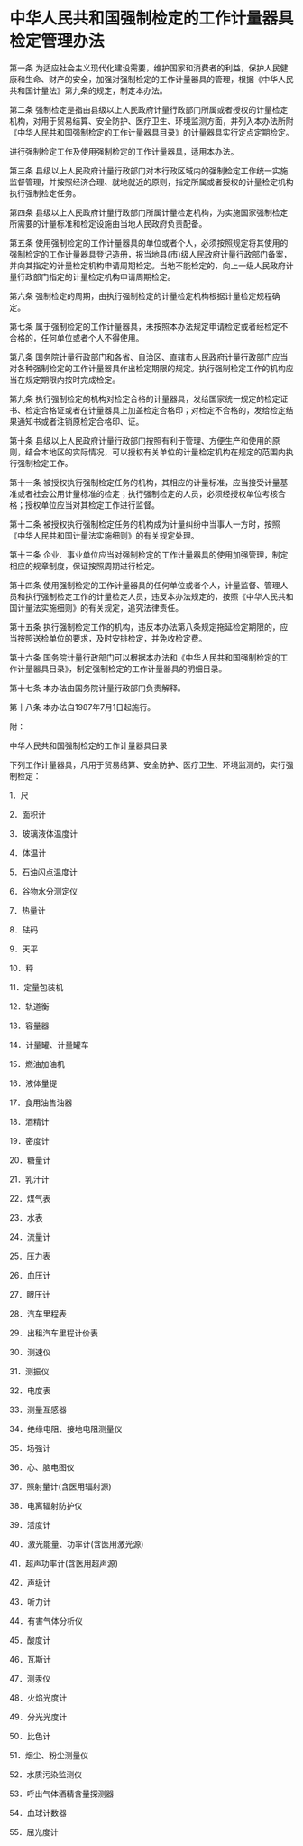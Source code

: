 # 中华人民共和国强制检定的工作计量器具检定管理办法

  

第一条 为适应社会主义现代化建设需要，维护国家和消费者的利益，保护人民健康和生命、财产的安全，加强对强制检定的工作计量器具的管理，根据《中华人民共和国计量法》第九条的规定，制定本办法。

第二条 强制检定是指由县级以上人民政府计量行政部门所属或者授权的计量检定机构，对用于贸易结算、安全防护、医疗卫生、环境监测方面，并列入本办法所附《中华人民共和国强制检定的工作计量器具目录》的计量器具实行定点定期检定。

进行强制检定工作及使用强制检定的工作计量器具，适用本办法。

第三条 县级以上人民政府计量行政部门对本行政区域内的强制检定工作统一实施监督管理，并按照经济合理、就地就近的原则，指定所属或者授权的计量检定机构执行强制检定任务。

第四条 县级以上人民政府计量行政部门所属计量检定机构，为实施国家强制检定所需要的计量标准和检定设施由当地人民政府负责配备。

第五条 使用强制检定的工作计量器具的单位或者个人，必须按照规定将其使用的强制检定的工作计量器具登记造册，报当地县(市)级人民政府计量行政部门备案，并向其指定的计量检定机构申请周期检定。当地不能检定的，向上一级人民政府计量行政部门指定的计量检定机构申请周期检定。

第六条 强制检定的周期，由执行强制检定的计量检定机构根据计量检定规程确定。

第七条 属于强制检定的工作计量器具，未按照本办法规定申请检定或者经检定不合格的，任何单位或者个人不得使用。

第八条 国务院计量行政部门和各省、自治区、直辖市人民政府计量行政部门应当对各种强制检定的工作计量器具作出检定期限的规定。执行强制检定工作的机构应当在规定期限内按时完成检定。

第九条 执行强制检定的机构对检定合格的计量器具，发给国家统一规定的检定证书、检定合格证或者在计量器具上加盖检定合格印；对检定不合格的，发给检定结果通知书或者注销原检定合格印、证。

第十条 县级以上人民政府计量行政部门按照有利于管理、方便生产和使用的原则，结合本地区的实际情况，可以授权有关单位的计量检定机构在规定的范围内执行强制检定工作。

第十一条 被授权执行强制检定任务的机构，其相应的计量标准，应当接受计量基准或者社会公用计量标准的检定；执行强制检定的人员，必须经授权单位考核合格；授权单位应当对其检定工作进行监督。

第十二条 被授权执行强制检定任务的机构成为计量纠纷中当事人一方时，按照《中华人民共和国计量法实施细则》的有关规定处理。

第十三条 企业、事业单位应当对强制检定的工作计量器具的使用加强管理，制定相应的规章制度，保证按照周期进行检定。

第十四条 使用强制检定的工作计量器具的任何单位或者个人，计量监督、管理人员和执行强制检定工作的计量检定人员，违反本办法规定的，按照《中华人民共和国计量法实施细则》的有关规定，追究法律责任。

第十五条 执行强制检定工作的机构，违反本办法第八条规定拖延检定期限的，应当按照送检单位的要求，及时安排检定，并免收检定费。

第十六条 国务院计量行政部门可以根据本办法和《中华人民共和国强制检定的工作计量器具目录》，制定强制检定的工作计量器具的明细目录。

第十七条 本办法由国务院计量行政部门负责解释。

第十八条 本办法自1987年7月1日起施行。

附：

中华人民共和国强制检定的工作计量器具目录

下列工作计量器具，凡用于贸易结算、安全防护、医疗卫生、环境监测的，实行强制检定：

1．尺

2．面积计

3．玻璃液体温度计

4．体温计

5．石油闪点温度计

6．谷物水分测定仪

7．热量计

8．砝码

9．天平

10．秤

11．定量包装机

12．轨道衡

13．容量器

14．计量罐、计量罐车

15．燃油加油机

16．液体量提

17．食用油售油器

18．酒精计

19．密度计

20．糖量计

21．乳汁计

22．煤气表

23．水表

24．流量计

25．压力表

26．血压计

27．眼压计

28．汽车里程表

29．出租汽车里程计价表

30．测速仪

31．测振仪

32．电度表

33．测量互感器

34．绝缘电阻、接地电阻测量仪

35．场强计

36．心、脑电图仪

37．照射量计(含医用辐射源)

38．电离辐射防护仪

39．活度计

40．激光能量、功率计(含医用激光源)

41．超声功率计(含医用超声源)

42．声级计

43．听力计

44．有害气体分析仪

45．酸度计

46．瓦斯计

47．测汞仪

48．火焰光度计

49．分光光度计

50．比色计

51．烟尘、粉尘测量仪

52．水质污染监测仪

53．呼出气体酒精含量探测器

54．血球计数器

55．屈光度计